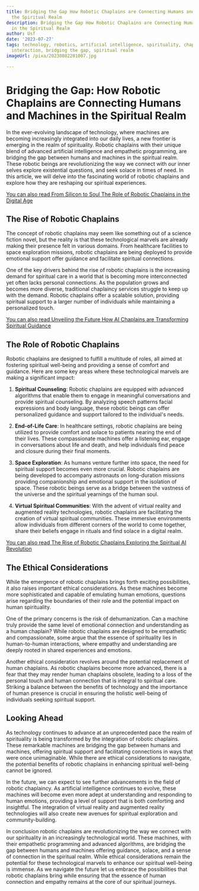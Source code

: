 ```yaml
---
title: Bridging the Gap How Robotic Chaplains are Connecting Humans and Machines in
  the Spiritual Realm
description: Bridging the Gap How Robotic Chaplains are Connecting Humans and Machines
  in the Spiritual Realm
author: Usf
date: '2023-07-27'
tags: technology, robotics, artificial intelligence, spirituality, chaplaincy, human-machine
  interaction, bridging the gap, spiritual realm
imageUrl: /pixa/20230802201007.jpg

---
```

# Bridging the Gap: How Robotic Chaplains are Connecting Humans and  Machines in  the Spiritual Realm

In the ever-evolving landscape of technology, where machines are becoming increasingly integrated into our  daily lives, a  new frontier is emerging in the realm of spirituality. Robotic chaplains with their unique blend of advanced artificial intelligence and empathetic programming, are bridging the gap  between humans and  machines in the spiritual realm. These robotic beings are revolutionizing the way we connect with our inner selves explore existential questions, and seek solace in times of  need. In this article, we will delve into  the fascinating world of robotic chaplains  and explore how they are reshaping our spiritual experiences.

[You can also read From Silicon  to Soul The Role of Robotic Chaplains in the Digital Age](From%20Silicon%20to%20Soul%20The%20Role%20of%20Robotic%20Chaplains%20in%20the%20Digital%20Age)


## The  Rise of Robotic Chaplains

The concept of robotic chaplains may seem like something out of  a  science fiction novel, but the reality  is that these technological marvels are  already making their  presence felt in  various domains. From healthcare facilities to space exploration missions, robotic  chaplains are being deployed to provide emotional support offer guidance and  facilitate  spiritual connections.

One of the key drivers behind the rise of  robotic chaplains  is the increasing demand for spiritual care in a world that is becoming  more interconnected  yet often lacks personal connections.  As the population grows and becomes more diverse,  traditional chaplaincy services struggle to keep up with  the demand. Robotic  chaplains offer a scalable solution, providing spiritual support to a  larger number of individuals while maintaining a personalized touch.

[You  can also read Unveiling the  Future How AI Chaplains are Transforming Spiritual Guidance](Unveiling%20the%20Future%20How%20AI%20Chaplains%20are%20Transforming%20Spiritual%20Guidance)


## The Role of Robotic Chaplains

Robotic chaplains are designed to fulfill a multitude of roles, all aimed at fostering spiritual well-being and providing a  sense of comfort and guidance. Here are some key areas where these technological marvels are making a significant impact:

1. **Spiritual Counseling**: Robotic chaplains are equipped with  advanced algorithms that enable them to engage  in meaningful conversations and provide spiritual counseling. By analyzing speech patterns facial expressions and body language, these robotic beings can offer personalized  guidance and support tailored to the individual's needs.

2. **End-of-Life Care**: In healthcare settings,  robotic chaplains are being utilized to  provide comfort and solace to patients nearing  the end of their lives. These  compassionate machines offer a listening ear, engage in conversations about life and death, and help individuals find peace and closure during their  final moments.

3. **Space Exploration**: As humans venture further into space, the need for spiritual  support becomes even more crucial. Robotic  chaplains  are being developed to accompany astronauts on long-duration missions providing companionship and emotional support in the isolation of space. These robotic beings serve as a  bridge between the vastness  of the universe and the  spiritual yearnings of the human soul.

4. **Virtual Spiritual Communities**: With the advent of virtual reality  and augmented reality technologies, robotic chaplains are facilitating the creation of virtual spiritual communities. These immersive  environments allow individuals from  different corners  of the  world  to come together, share  their beliefs engage  in  rituals and find solace in  a digital realm.

[You can also read The Rise of Robotic Chaplains Exploring the Spiritual AI Revolution](The%20Rise%20of%20Robotic%20Chaplains%20Exploring%20the%20Spiritual%20AI%20Revolution)


## The Ethical Considerations

While the  emergence of  robotic chaplains brings forth exciting possibilities, it  also raises important ethical  considerations. As these machines become more sophisticated and  capable  of emulating  human emotions, questions arise regarding the boundaries of their role and the potential impact on human spirituality.

One  of the primary concerns is the risk of dehumanization. Can a machine truly provide the same level of emotional connection and understanding as a human chaplain? While  robotic chaplains are designed to be empathetic and  compassionate, some argue that  the essence  of spirituality lies in human-to-human interactions, where empathy and understanding are deeply rooted in shared experiences and emotions.

Another ethical consideration revolves around the potential replacement of human chaplains. As robotic chaplains become more advanced, there  is a fear that they may render human chaplains obsolete, leading to  a loss of the personal touch and human connection that is integral to spiritual care. Striking a balance between the benefits of technology and the importance of human presence is crucial in ensuring the holistic well-being of individuals  seeking spiritual support.

## Looking Ahead

As technology continues to advance  at  an unprecedented pace the realm of  spirituality is being transformed by the integration of robotic chaplains. These remarkable machines are bridging the gap between  humans and machines, offering spiritual support and facilitating connections in ways that were once unimaginable. While  there are ethical considerations to navigate, the potential benefits of robotic chaplains in enhancing spiritual well-being cannot be ignored.

In  the future, we can expect  to see further  advancements in the field of robotic chaplaincy. As artificial intelligence continues to evolve,  these machines will become even more adept at  understanding and responding to human emotions, providing a level of  support that is both comforting and insightful. The integration of virtual reality and augmented reality technologies will also create new avenues for spiritual exploration and community-building.

In conclusion robotic chaplains are revolutionizing the way we connect with our spirituality in an  increasingly technological world. These machines, with their empathetic programming and advanced algorithms, are bridging the gap between humans and machines offering  guidance, solace, and  a sense of connection in the spiritual realm.  While  ethical considerations remain the potential for these technological marvels to  enhance our spiritual well-being is immense. As we navigate the future let us embrace the possibilities that robotic chaplains bring while  ensuring that the essence of human connection and  empathy remains at the core of our  spiritual  journeys.